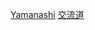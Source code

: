 {{日本行政區劃分類導航|交流道}}
{{Commonscat|Interchanges in Yamanashi prefecture}}

[[Category:日本各都道府縣交流道|Yamanashi]]
[[Category:山梨縣道路|交流道]]
